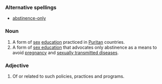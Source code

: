===Alternative spellings===
*[[abstinence-only]]
{{rfv}}

===Noun===
{{en-noun|sg=[[abstinence]] [[only]]|-}}
# A form of [[sex]] [[education]] practiced in [[Puritan]] countries.
# A form of [[sex education]] that advocates only abstinence as a means to avoid [[pregnancy]] and [[sexually transmitted diseases]].

===Adjective===
{{en-adj|pos=[[abstinence]] [[only]]|-}}

# Of or related to such policies, practices and programs.